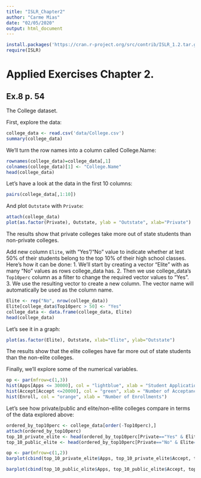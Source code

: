 ```yaml
---
title: "ISLR_Chapter2"
author: "Carme Mias"
date: "02/05/2020"
output: html_document
---
```


```r
install.packages('https://cran.r-project.org/src/contrib/ISLR_1.2.tar.gz', repos=NULL, type='source')
require(ISLR)
```
# Applied Exercises Chapter 2.

## Ex.8 p. 54
The College dataset.

First, explore the data:
```r
college_data <- read.csv('data/College.csv')
summary(college_data)
```

We'll turn the row names into a column called College.Name:
```r
rownames(college_data)=college_data[,1]
colnames(college_data)[1] <- "College.Name"
head(college_data)
```

Let's have a look at the data in the first 10 columns:
```r
pairs(college_data[,1:10])
```

And plot `Outstate` with `Private`:
```r
attach(college_data)
plot(as.factor(Private), Outstate, ylab = "Outstate", xlab="Private")
```
The results show that private colleges take more out of state students than non-private colleges.

Add new column `Elite`, with "Yes"/"No" value to indicate whether at lest 50% of their students belong to the top 10% of their high school classes. Here's how it can be done:
1. We'll start by creating a vector "Elite" with as many "No" values as rows college_data has. 
2. Then we use college_data's `Top10perc` column as a filter to change the required vector values to "Yes".
3. We use the resulting vector to create a new column. The vector name will automatically be used as the column name.
```r
Elite <- rep("No", nrow(college_data))
Elite[college_data$Top10perc > 50] <- "Yes"
college_data <- data.frame(college_data, Elite)
head(college_data)
```

Let's see it in a graph:
```r
plot(as.factor(Elite), Outstate, xlab="Elite", ylab="Outstate")
```
The results show that the elite colleges have far more out of state students than the non-elite colleges.

Finally, we'll explore some of the numerical variables.

```r
op <- par(mfrow=c(1,3))
hist(Apps[Apps <= 30000], col = "lightblue", xlab = "Student Applications")
hist(Accept[Accept <=20000], col = "green", xlab = "Number of Acceptances")
hist(Enroll, col = "orange", xlab = "Number of Enrollments")
```

Let's see how private/public and elite/non-ellite colleges compare in terms of the data explored above:
```r

ordered_by_top10perc <- college_data[order(-Top10perc),]
attach(ordered_by_top10perc)
top_10_private_elite <- head(ordered_by_top10perc[Private=="Yes" & Elite=="Yes",], 10)
top_10_public_elite <- head(ordered_by_top10perc[Private=="No" & Elite=="Yes",], 10)

op <- par(mfrow=c(1,2))
barplot(cbind(top_10_private_elite$Apps, top_10_private_elite$Accept, top_10_private_elite$Enroll) ~ top_10_private_elite$College.Name, beside=TRUE, col=c("lightblue", "green", "orange"), legend.text = TRUE, xlab="College Name", main = "Top 10 Private Elite Colleges")

barplot(cbind(top_10_public_elite$Apps, top_10_public_elite$Accept, top_10_public_elite$Enroll) ~ top_10_public_elite$College.Name, beside=TRUE, col=c("lightblue", "green", "orange"), legend.text = TRUE, xlab="College Name", main = "Top 10 Public Elite Colleges")
```